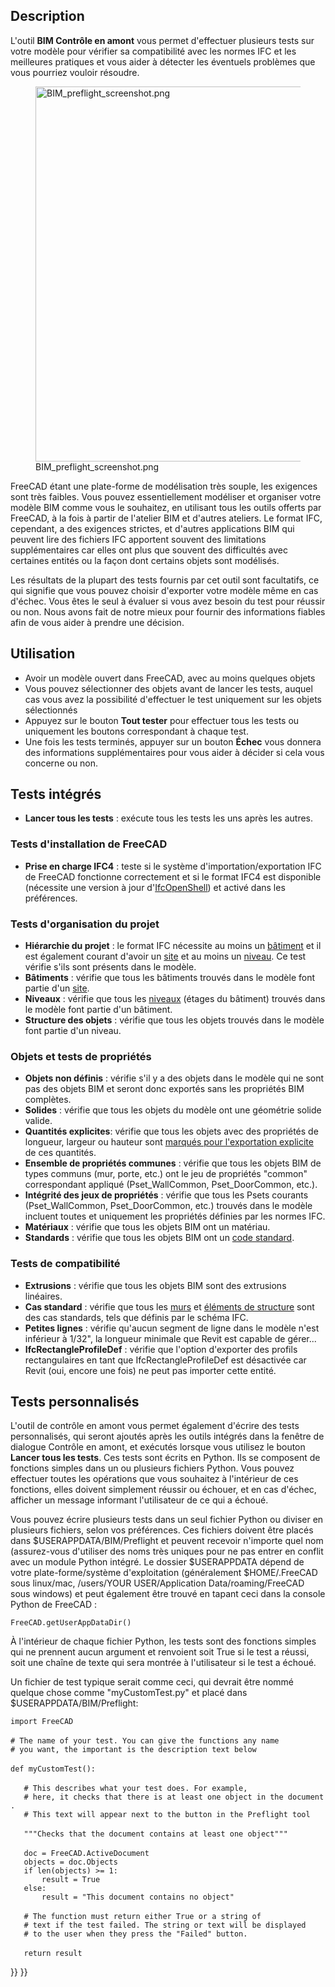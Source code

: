 <languages/>

{{Docnav/fr
|[[Arch_Schedule/fr|Nomenclature]]
|[[BIM_TogglePanels/fr|Bascule des panneaux inférieurs]]
|[[BIM_Workbench/fr|Atelier BIM]]
|IconL=Arch_Schedule.svg
|IconR=BIM_TogglePanels.svg
|IconC=Workbench_BIM.svg
}}

{{GuiCommand/fr
|Name=BIM Preflight
|Name/fr=BIM Contrôle en amont
|MenuLocation=Gestion → Contrôler en amont
|Workbenches=[[BIM_Workbench/fr|BIM]]
}}

==Description==

L'outil '''BIM Contrôle en amont''' vous permet d'effectuer plusieurs tests sur votre modèle pour vérifier sa compatibilité avec les normes IFC et les meilleures pratiques et vous aider à détecter les éventuels problèmes que vous pourriez vouloir résoudre.

[[Image:BIM preflight screenshot.png|600px]]

FreeCAD étant une plate-forme de modélisation très souple, les exigences sont très faibles. Vous pouvez essentiellement modéliser et organiser votre modèle BIM comme vous le souhaitez, en utilisant tous les outils offerts par FreeCAD, à la fois à partir de l'atelier BIM et d'autres ateliers. Le format IFC, cependant, a des exigences strictes, et d'autres applications BIM qui peuvent lire des fichiers IFC apportent souvent des limitations supplémentaires car elles ont plus que souvent des difficultés avec certaines entités ou la façon dont certains objets sont modélisés.

Les résultats de la plupart des tests fournis par cet outil sont facultatifs, ce qui signifie que vous pouvez choisir d'exporter votre modèle même en cas d'échec. Vous êtes le seul à évaluer si vous avez besoin du test pour réussir ou non. Nous avons fait de notre mieux pour fournir des informations fiables afin de vous aider à prendre une décision.

<span id="Usage"></span>
==Utilisation==

* Avoir un modèle ouvert dans FreeCAD, avec au moins quelques objets
* Vous pouvez sélectionner des objets avant de lancer les tests, auquel cas vous avez la possibilité d'effectuer le test uniquement sur les objets sélectionnés
* Appuyez sur le bouton '''Tout tester''' pour effectuer tous les tests ou uniquement les boutons correspondant à chaque test.
* Une fois les tests terminés, appuyer sur un bouton '''Échec''' vous donnera des informations supplémentaires pour vous aider à décider si cela vous concerne ou non.

<span id="Builtin_tests"></span>
== Tests intégrés ==

* '''Lancer tous les tests''' : exécute tous les tests les uns après les autres.

<span id="FreeCAD_setup_tests"></span>
=== Tests d'installation de FreeCAD ===

* ''' Prise en charge IFC4''' : teste si le système d'importation/exportation IFC de FreeCAD fonctionne correctement et si le format IFC4 est disponible (nécessite une version à jour d'[[Arch_IFC/fr|IfcOpenShell]]) et activé dans les préférences.

<span id="Project_organization_tests"></span>
=== Tests d'organisation du projet ===

* '''Hiérarchie du projet''' : le format IFC nécessite au moins un [[Arch Building/fr|bâtiment]] et il est également courant d'avoir un [[Arch Site/fr|site]] et au moins un [[Arch BuildingPart/fr|niveau]]. Ce test vérifie s'ils sont présents dans le modèle.
* '''Bâtiments''' : vérifie que tous les bâtiments trouvés dans le modèle font partie d'un [[Arch Site/fr|site]].
* '''Niveaux''' : vérifie que tous les [[Arch BuildingPart/fr|niveaux]] (étages du bâtiment) trouvés dans le modèle font partie d'un bâtiment.
* '''Structure des objets''' : vérifie que tous les objets trouvés dans le modèle font partie d'un niveau.

<span id="Objects_&amp;_property_tests"></span>
=== Objets et tests de propriétés ===

* '''Objets non définis''' : vérifie s'il y a des objets dans le modèle qui ne sont pas des objets BIM et seront donc exportés sans les propriétés BIM complètes.
* '''Solides''' : vérifie que tous les objets du modèle ont une géométrie solide valide.
* '''Quantités explicites''': vérifie que tous les objets avec des propriétés de longueur, largeur ou hauteur sont [[BIM_IfcQuantities/fr|marqués pour l'exportation explicite]] de ces quantités.
* '''Ensemble de propriétés communes''' : vérifie que tous les objets BIM de types communs (mur, porte, etc.) ont le jeu de propriétés "common" correspondant appliqué (Pset_WallCommon, Pset_DoorCommon, etc.).
* '''Intégrité des jeux de propriétés''' : vérifie que tous les Psets courants (Pset_WallCommon, Pset_DoorCommon, etc.) trouvés dans le modèle incluent toutes et uniquement les propriétés définies par les normes IFC.
* '''Matériaux''' : vérifie que tous les objets BIM ont un matériau.
* '''Standards''' : vérifie que tous les objets BIM ont un [[BIM_Classification/fr|code standard]].

<span id="Compatibility_tests"></span>
=== Tests de compatibilité ===

* '''Extrusions''' : vérifie que tous les objets BIM sont des extrusions linéaires.
* '''Cas standard''' : vérifie que tous les [[Arch Wall/fr|murs]] et [[Arch Structure/fr|éléments de structure]] sont des cas standards, tels que définis par le schéma IFC.
* '''Petites lignes''' : vérifie qu'aucun segment de ligne dans le modèle n'est inférieur à 1/32", la longueur minimale que Revit est capable de gérer...
* '''IfcRectangleProfileDef''' : vérifie que l'option d'exporter des profils rectangulaires en tant que IfcRectangleProfileDef est désactivée car Revit (oui, encore une fois) ne peut pas importer cette entité.

<span id="Custom_tests"></span>
== Tests personnalisés ==

L'outil de contrôle en amont vous permet également d'écrire des tests personnalisés, qui seront ajoutés après les outils intégrés dans la fenêtre de dialogue Contrôle en amont, et exécutés lorsque vous utilisez le bouton '''Lancer tous les tests'''. Ces tests sont écrits en Python. Ils se composent de fonctions simples dans un ou plusieurs fichiers Python. Vous pouvez effectuer toutes les opérations que vous souhaitez à l'intérieur de ces fonctions, elles doivent simplement réussir ou échouer, et en cas d'échec, afficher un message informant l'utilisateur de ce qui a échoué.

Vous pouvez écrire plusieurs tests dans un seul fichier Python ou diviser en plusieurs fichiers, selon vos préférences. Ces fichiers doivent être placés dans $USERAPPDATA/BIM/Preflight et peuvent recevoir n'importe quel nom (assurez-vous d'utiliser des noms très uniques pour ne pas entrer en conflit avec un module Python intégré. Le dossier $USERAPPDATA dépend de votre plate-forme/système d'exploitation (généralement $HOME/.FreeCAD sous linux/mac, /users/YOUR USER/Application Data/roaming/FreeCAD sous windows) et peut également être trouvé en tapant ceci dans la console Python de FreeCAD :

 FreeCAD.getUserAppDataDir()

À l'intérieur de chaque fichier Python, les tests sont des fonctions simples qui ne prennent aucun argument et renvoient soit True si le test a réussi, soit une chaîne de texte qui sera montrée à l'utilisateur si le test a échoué.

Un fichier de test typique serait comme ceci, qui devrait être nommé quelque chose comme "myCustomTest.py" et placé dans $USERAPPDATA/BIM/Preflight:

 import FreeCAD
 
 # The name of your test. You can give the functions any name
 # you want, the important is the description text below
 
 def myCustomTest():
 
    # This describes what your test does. For example,
    # here, it checks that there is at least one object in the document.
    # This text will appear next to the button in the Preflight tool
 
    """Checks that the document contains at least one object"""
 
    doc = FreeCAD.ActiveDocument
    objects = doc.Objects
    if len(objects) >= 1:
        result = True
    else:
        result = "This document contains no object"
 
    # The function must return either True or a string of
    # text if the test failed. The string or text will be displayed
    # to the user when they press the "Failed" button.
 
    return result


{{Docnav/fr
|[[Arch_Schedule/fr|Nomenclature]]
|[[BIM_TogglePanels/fr|Bascule des panneaux inférieurs]]
|[[BIM_Workbench/fr|Atelier BIM]]
|IconL=Arch_Schedule.svg
|IconR=BIM_TogglePanels.svg
|IconC=Workbench_BIM.svg
}}

{{BIM_Tools_navi{{#translation:}}}}
{{Userdocnavi{{#translation:}}}}
